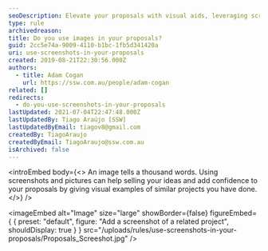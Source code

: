 ```yaml
---
seoDescription: Elevate your proposals with visual aids, leveraging screenshots and images to showcase successful projects and build trust with clients.
type: rule
archivedreason:
title: Do you use images in your proposals?
guid: 2cc5e74a-9009-4110-b1bc-1fb5d341420a
uri: use-screenshots-in-your-proposals
created: 2019-08-21T22:30:56.000Z
authors:
  - title: Adam Cogan
    url: https://ssw.com.au/people/adam-cogan
related: []
redirects:
  - do-you-use-screenshots-in-your-proposals
lastUpdated: 2021-07-04T22:47:48.000Z
lastUpdatedBy: Tiago Araújo [SSW]
lastUpdatedByEmail: tiagov8@gmail.com
createdBy: TiagoAraujo
createdByEmail: TiagoAraujo@ssw.com.au
isArchived: false
---
```


<introEmbed
  body={<>
An image tells a thousand words. Using screenshots and pictures can help selling your ideas and add confidence to your proposals by giving visual examples of similar projects you have done.
  </>}
/>

<imageEmbed
  alt="Image"
  size="large"
  showBorder={false}
  figureEmbed={ {
    preset: "default",
    figure: "Add a screenshot of a related project",
    shouldDisplay: true
  } }
  src="/uploads/rules/use-screenshots-in-your-proposals/Proposals_Screeshot.jpg"
/>
